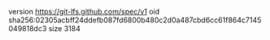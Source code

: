 version https://git-lfs.github.com/spec/v1
oid sha256:02305acbff24ddefb087fd6800b480c2d0a487cbd6cc61f864c7145049818dc3
size 3184
